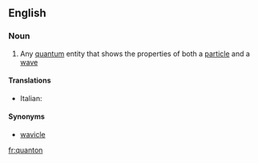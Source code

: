 ==English==

===Noun===
{{en-noun}}

# {{context|physics|lang=en}} Any [[quantum]] entity that shows the properties of both a [[particle]] and a [[wave]]

====Translations====
{{trans-top|quantum entity}}
* Italian: {{t-|it|quantone|m}}
{{trans-mid}}
{{trans-bottom}}

====Synonyms====
* [[wavicle]]

[[fr:quanton]]